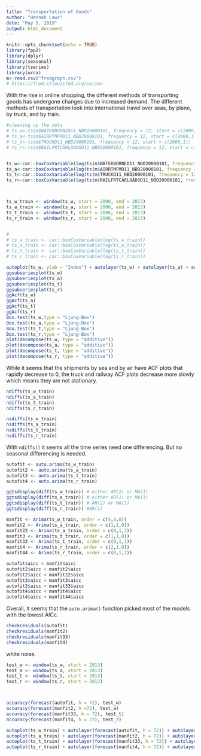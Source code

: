 ```yaml
---
title: "Transportation of Goods"
author: "Hannah Laws"
date: "May 5, 2019"
output: html_document
---
```


```r
knitr::opts_chunk$set(echo = TRUE)
library(fpp2)
library(dplyr)
library(seasonal)
library(tseries)
library(urca)
m<-read.csv("fredgraph.csv")
# https://fred.stlouisfed.org/series
```



With the rise in online shopping, the different methods of transporting goods has undergone changes due to increased demand. The different methods of transportation look into international travel over seas, by plane, by truck, and by train.
```r
#cleaning up the data
# ts_w<-ts(m$WATERBORNED11_NBD20000101, frequency = 12, start = c(2000,1))
# ts_a<-ts(m$AIRRTMFMD11_NBD20000101, frequency = 12, start = c(2000,1))
# ts_t<-ts(m$TRUCKD11_NBD20000101, frequency = 12, start = c(2000,1))
# ts_r<-ts(m$RAILFRTCARLOADSD11_NBD20000101, frequency = 12, start = c(2000,1))


ts_w<-car::boxCoxVariable(log(ts(m$WATERBORNED11_NBD20000101, frequency = 12, start = c(2000,1))))
ts_a<-car::boxCoxVariable(log(ts(m$AIRRTMFMD11_NBD20000101, frequency = 12, start = c(2000,1))))
ts_t<-car::boxCoxVariable(log(ts(m$TRUCKD11_NBD20000101, frequency = 12, start = c(2000,1))))
ts_r<-car::boxCoxVariable(log(ts(m$RAILFRTCARLOADSD11_NBD20000101, frequency = 12, start = c(2000,1))))



ts_w_train <- window(ts_w, start = 2000, end = 2013)
ts_a_train <- window(ts_a, start = 2000, end = 2013)
ts_t_train <- window(ts_t, start = 2000, end = 2013)
ts_r_train <- window(ts_r, start = 2000, end = 2013)


# 
# ts_w_train <- car::boxCoxVariable(log(ts_w_train))
# ts_a_train <- car::boxCoxVariable(log(ts_a_train))
# ts_t_train <- car::boxCoxVariable(log(ts_t_train))
# ts_r_train <- car::boxCoxVariable(log(ts_r_train))
```




```r

autoplot(ts_w, ylab = "Index") + autolayer(ts_w) + autolayer(ts_a) + autolayer(ts_t) + autolayer(ts_r) + labs(colour = "transport") + scale_color_manual(labels = c("Plane","Railway","Truck","Ship"), values = c(1,2,3,4))
ggsubseriesplot(ts_w)
ggsubseriesplot(ts_a)
ggsubseriesplot(ts_t)
ggsubseriesplot(ts_r)
ggAcf(ts_w)
ggAcf(ts_a)
ggAcf(ts_t)
ggAcf(ts_r)
Box.test(ts_w,type = "Ljung-Box")
Box.test(ts_a,type = "Ljung-Box")
Box.test(ts_t,type = "Ljung-Box")
Box.test(ts_r,type = "Ljung-Box")
plot(decompose(ts_w, type = "additive"))
plot(decompose(ts_a, type = "additive"))
plot(decompose(ts_t, type = "additive"))
plot(decompose(ts_r, type = "additive"))
```
While it seems that the shipments by sea and by air have ACF plots that rapidly decrease to 0, the truck and railway ACF plots decrease more slowly which means they are not stationary.

```r
ndiffs(ts_w_train)
ndiffs(ts_a_train)
ndiffs(ts_t_train)
ndiffs(ts_r_train)

nsdiffs(ts_w_train)
nsdiffs(ts_a_train)
nsdiffs(ts_t_train)
nsdiffs(ts_r_train)
```
With `ndiffs()` it seems all the time series need one differencing. But no seasonal differencing is needed.

```r
autofit <- auto.arima(ts_w_train)
autofit2 <- auto.arima(ts_a_train)
autofit3 <- auto.arima(ts_t_train)
autofit4 <- auto.arima(ts_r_train)
```

```r
ggtsdisplay(diff(ts_w_train)) # either AR(2) or MA(1)
ggtsdisplay(diff(ts_a_train)) # either AR(1) or MA(1)
ggtsdisplay(diff(ts_t_train)) # AR(2) or MA(1)
ggtsdisplay(diff(ts_r_train)) #AR(1)
```

```r
manfit <- Arima(ts_w_train, order = c(4,0,0))
manfit2 <- Arima(ts_a_train, order = c(1,1,0))
manfit22 <- Arima(ts_a_train, order = c(0,1,2))
manfit3 <- Arima(ts_t_train, order = c(1,1,0))
manfit33 <- Arima(ts_t_train, order = c(0,1,1))
manfit4 <- Arima(ts_r_train, order = c(2,1,0))
manfit44 <- Arima(ts_r_train, order = c(0,1,2))
```

```r
autofit$aicc < manfit$aicc
autofit2$aicc < manfit2$aicc
autofit2$aicc < manfit22$aicc
autofit3$aicc < manfit3$aicc
autofit3$aicc < manfit33$aicc
autofit4$aicc < manfit4$aicc
autofit4$aicc < manfit44$aicc
```
Overall, it seems that the `auto.arima()` function picked most of the models with the lowest AICc.




```r
checkresiduals(autofit)
checkresiduals(manfit2)
checkresiduals(manfit33)
checkresiduals(manfit4)
```
white noise.


```r
test_w <- window(ts_w, start = 2013)
test_a <- window(ts_a, start = 2013)
test_t <- window(ts_t, start = 2013)
test_r <- window(ts_r, start = 2013)



accuracy(forecast(autofit, h = 72), test_w)
accuracy(forecast(manfit2, h =72), test_a)
accuracy(forecast(manfit33, h = 72), test_t)
accuracy(forecast(manfit4, h = 72), test_r)
```

```r


autoplot(ts_w_train) + autolayer(forecast(autofit, h = 72)) + autolayer(ts_w)
autoplot(ts_a_train) + autolayer(forecast(manfit2, h = 72)) + autolayer(ts_a)
autoplot(ts_t_train) + autolayer(forecast(manfit33, h = 72)) + autolayer(ts_t)
autoplot(ts_r_train) + autolayer(forecast(manfit4, h = 72)) + autolayer(ts_r)

```
























